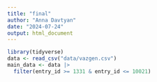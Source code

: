 ```yaml
---
title: "final"
author: "Anna Davtyan"
date: "2024-07-24"
output: html_document
---
```


```r
library(tidyverse)
data <- read_csv("data/vazgen.csv")
main_data <- data |>
  filter(entry_id >= 1331 & entry_id <= 10021)

```
